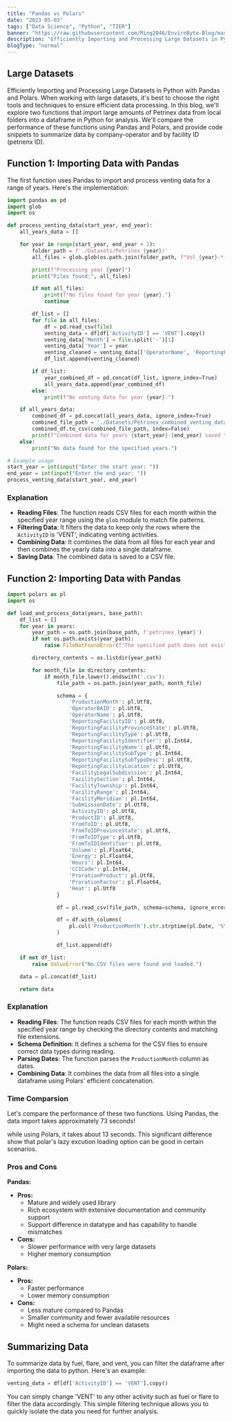 ```yaml
---
title: "Pandas vs Polars"
date: "2023-05-03"
tags: ["Data Science", "Python", "TIER"]
banner: "https://raw.githubusercontent.com/Ming2046/EnviroByte-Blog/master/images/NextLevel1.png"
description: "Efficiently Importing and Processing Large Datasets in Python with Pandas and Polars"
blogType: "normal"
---
```


## Large Datasets

Efficiently Importing and Processing Large Datasets in Python with Pandas and Polars.
When working with large datasets, it's best to choose the right tools and techniques to ensure efficient data processing. In this blog, we'll explore two functions that import large amounts of Petrinex data from local folders into a dataframe in Python for analysis. We'll compare the performance of these functions using Pandas and Polars, and provide code snippets to summarize data by company-operator and by facility ID (petrienx ID).

## Function 1: Importing Data with Pandas

The first function uses Pandas to import and process venting data for a range of years. Here's the implementation:

```python
import pandas as pd
import glob
import os

def process_venting_data(start_year, end_year):
    all_years_data = []

    for year in range(start_year, end_year + 1):
        folder_path = f'./Datasets/Petrinex_{year}/'
        all_files = glob.glob(os.path.join(folder_path, f"Vol_{year}-*-AB.CSV"))

        print(f"Processing year {year}")
        print("Files found:", all_files)

        if not all_files:
            print(f"No files found for year {year}.")
            continue

        df_list = []
        for file in all_files:
            df = pd.read_csv(file)
            venting_data = df[df['ActivityID'] == 'VENT'].copy()
            venting_data['Month'] = file.split('-')[1]
            venting_data['Year'] = year
            venting_cleaned = venting_data[['OperatorName', 'ReportingFacilityID', 'Volume', 'Month', 'Year']]
            df_list.append(venting_cleaned)

        if df_list:
            year_combined_df = pd.concat(df_list, ignore_index=True)
            all_years_data.append(year_combined_df)
        else:
            print(f"No venting data for year {year}.")

    if all_years_data:
        combined_df = pd.concat(all_years_data, ignore_index=True)
        combined_file_path = './Datasets/Petrinex_combined_venting_data.csv'
        combined_df.to_csv(combined_file_path, index=False)
        print(f"Combined data for years {start_year}-{end_year} saved to {combined_file_path}")
    else:
        print("No data found for the specified years.")

# Example usage
start_year = int(input("Enter the start year: "))
end_year = int(input("Enter the end year: "))
process_venting_data(start_year, end_year)
```

### Explanation

- **Reading Files**: The function reads CSV files for each month within the specified year range using the `glob` module to match file patterns.
- **Filtering Data**: It filters the data to keep only the rows where the `ActivityID` is 'VENT', indicating venting activities.
- **Combining Data**: It combines the data from all files for each year and then combines the yearly data into a single dataframe.
- **Saving Data**: The combined data is saved to a CSV file.

## Function 2: Importing Data with Pandas

```python
import polars as pl
import os

def load_and_process_data(years, base_path):
    df_list = []
    for year in years:
        year_path = os.path.join(base_path, f'petrinex_{year}')
        if not os.path.exists(year_path):
            raise FileNotFoundError(f"The specified path does not exist: {year_path}")

        directory_contents = os.listdir(year_path)

        for month_file in directory_contents:
            if month_file.lower().endswith('.csv'):
                file_path = os.path.join(year_path, month_file)

                schema = {
                    'ProductionMonth': pl.Utf8,
                    'OperatorBAID': pl.Utf8,
                    'OperatorName': pl.Utf8,
                    'ReportingFacilityID': pl.Utf8,
                    'ReportingFacilityProvinceState': pl.Utf8,
                    'ReportingFacilityType': pl.Utf8,
                    'ReportingFacilityIdentifier': pl.Int64,
                    'ReportingFacilityName': pl.Utf8,
                    'ReportingFacilitySubType': pl.Int64,
                    'ReportingFacilitySubTypeDesc': pl.Utf8,
                    'ReportingFacilityLocation': pl.Utf8,
                    'FacilityLegalSubdivision': pl.Int64,
                    'FacilitySection': pl.Int64,
                    'FacilityTownship': pl.Int64,
                    'FacilityRange': pl.Int64,
                    'FacilityMeridian': pl.Int64,
                    'SubmissionDate': pl.Utf8,
                    'ActivityID': pl.Utf8,
                    'ProductID': pl.Utf8,
                    'FromToID': pl.Utf8,
                    'FromToIDProvinceState': pl.Utf8,
                    'FromToIDType': pl.Utf8,
                    'FromToIDIdentifier': pl.Utf8,
                    'Volume': pl.Float64,
                    'Energy': pl.Float64,
                    'Hours': pl.Int64,
                    'CCICode': pl.Int64,
                    'ProrationProduct': pl.Utf8,
                    'ProrationFactor': pl.Float64,
                    'Heat': pl.Utf8
                }

                df = pl.read_csv(file_path, schema=schema, ignore_errors=True)

                df = df.with_columns(
                    pl.col('ProductionMonth').str.strptime(pl.Date, '%Y-%m')
                )

                df_list.append(df)

    if not df_list:
        raise ValueError("No CSV files were found and loaded.")

    data = pl.concat(df_list)

    return data
```

### Explanation

- **Reading Files**: The function reads CSV files for each month within the specified year range by checking the directory contents and matching file extensions.
- **Schema Definition**: It defines a schema for the CSV files to ensure correct data types during reading.
- **Parsing Dates**: The function parses the `ProductionMonth` column as dates.
- **Combining Data**: It combines the data from all files into a single dataframe using Polars' efficient concatenation.

### Time Comparsion

Let's compare the performance of these two functions. Using Pandas, the data import takes approximately 73 seconds!

while using Polars, it takes about 13 seconds. This significant difference show that polar's lazy excution loading option can be good in certain scenarios.

### Pros and Cons

**Pandas:**

- **Pros:**
  - Mature and widely used library
  - Rich ecosystem with extensive documentation and community support
  - Support difference in datatype and has capability to handle mismatches
- **Cons:**
  - Slower performance with very large datasets
  - Higher memory consumption

**Polars:**

- **Pros:**
  - Faster performance
  - Lower memory consumption
- **Cons:**
  - Less mature compared to Pandas
  - Smaller community and fewer available resources
  - Might need a schema for unclean datasets

## Summarizing Data

To summarize data by fuel, flare, and vent, you can filter the dataframe after importing the data to python. Here's an example:

```python
venting_data = df[df['ActivityID'] == 'VENT'].copy()
```

You can simply change 'VENT' to any other activity such as fuel or flare to filter the data accordingly. This simple filtering technique allows you to quickly isolate the data you need for further analysis.
